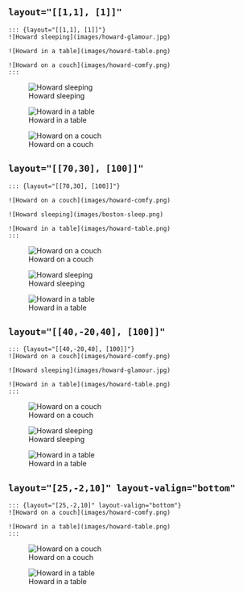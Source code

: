 ## `layout="[[1,1], [1]]"`

```
::: {layout="[[1,1], [1]]"}
![Howard sleeping](images/howard-glamour.jpg)

![Howard in a table](images/howard-table.png)

![Howard on a couch](images/howard-comfy.png)
:::
```

::: {layout="[[1,1], [1]]"}
![Howard sleeping](../images/howard-glamour.jpg)

![Howard in a table](../images/howard-table.png)

![Howard on a couch](../images/howard-comfy.png)
:::

## `layout="[[70,30], [100]]"`

```
::: {layout="[[70,30], [100]]"}

![Howard on a couch](images/howard-comfy.png)

![Howard sleeping](images/boston-sleep.png)

![Howard in a table](images/howard-table.png)
:::
```

::: {layout="[[70,30], [100]]"}

![Howard on a couch](../images/howard-comfy.png)

![Howard sleeping](../images/boston-sleep.png)

![Howard in a table](../images/howard-table.png)
:::

## `layout="[[40,-20,40], [100]]"`

```
::: {layout="[[40,-20,40], [100]]"}
![Howard on a couch](images/howard-comfy.png)

![Howard sleeping](images/howard-glamour.jpg)

![Howard in a table](images/howard-table.png)
:::
```

::: {layout="[[40,-20,40], [100]]"}
![Howard on a couch](../images/howard-comfy.png)

![Howard sleeping](../images/howard-glamour.jpg)

![Howard in a table](../images/howard-table.png)
:::

## `layout="[25,-2,10]" layout-valign="bottom"`

```
::: {layout="[25,-2,10]" layout-valign="bottom"}
![Howard on a couch](images/howard-comfy.png)

![Howard in a table](images/howard-table.png)
:::
```

::: {layout="[25,-2,10]" layout-valign="bottom"}
![Howard on a couch](../images/howard-comfy.png)

![Howard in a table](../images/howard-table.png)
:::